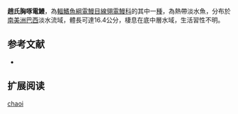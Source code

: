 {{Speciesbox
| name = 趙氏胸啄電鰻
| image = 
| image_caption = 
| image_width = 250px
| status = NE
| status_system = IUCN3.1
| genus = Sternarchorhynchus
| species = chaoi
| authority = [[de_Santana_&_Vari|de Santana & Vari]], 2010
| synonyms = 
}}
'''趙氏胸啄電鰻'''，為[[輻鰭魚綱|輻鰭魚綱]][[電鰻目|電鰻目]][[線翎電鰻科|線翎電鰻科]]的其中一[[種|種]]，為熱帶淡水魚，分布於[[南美洲|南美洲]][[巴西|巴西]]淡水流域，體長可達16.4公分，棲息在底中層水域，生活習性不明。

==参考文献==
*{{FishBase_species|genus=Sternarchorhynchus|species=chaoi|year=2015|month=10}}

== 扩展阅读 ==
{{refbegin}}
{{wikispecies-inline|Sternarchorhynchus chaoi|趙氏胸啄電鰻}}
{{refend}}
{{Taxonbar|from=Q5511476}}

[[Category:胸啄電鰻屬|chaoi]]